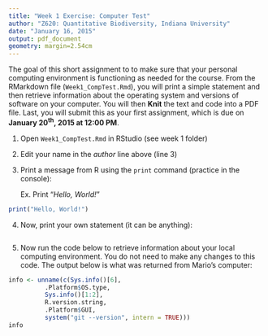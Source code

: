 ```yaml
---
title: "Week 1 Exercise: Computer Test"
author: "Z620: Quantitative Biodiversity, Indiana University"
date: "January 16, 2015"
output: pdf_document
geometry: margin=2.54cm
---
```


The goal of this short assignment to to make sure that your personal computing environment is functioning as needed for the course.
From the RMarkdown file (`Week1_CompTest.Rmd`), you will print a simple statement and then retrieve information about the operating system and versions of software on your computer.
You will then  **Knit** the text and code into a PDF file.
Last, you will submit this as your first assignment, which is due on **January 20^th^, 2015 at 12:00 PM**.

1. Open `Week1_CompTest.Rmd` in RStudio (see week 1 folder)

2. Edit your name in the *author* line above (line 3)

3. Print a message from R using the `print` command (practice in the console):

    Ex. Print "*Hello, World!*"
        
```r
print("Hello, World!")
```

4. Now, print your own statement (it can be anything):
```r
    
    
```

5. Now run the code below to retrieve information about your local computing environment. 
You do not need to make any changes to this code. 
The output below is what was returned from Mario's computer:

```r
info <- unname(c(Sys.info()[6],
          .Platform$OS.type,
          Sys.info()[1:2],
          R.version.string,
          .Platform$GUI,
          system("git --version", intern = TRUE)))
info
```

